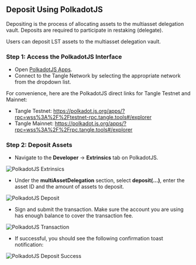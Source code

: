 ## Deposit Using PolkadotJS

Depositing is the process of allocating assets to the multiasset delegation vault. Deposits are required to participate in restaking (delegate).

Users can deposit LST assets to the multiasset delegation vault.

### Step 1: Access the PolkadotJS Interface

- Open [PolkadotJS Apps](https://polkadot.js.org/apps/).
- Connect to the Tangle Network by selecting the appropriate network from the dropdown list.

For convenience, here are the PolkadotJS direct links for Tangle Testnet and Mainnet:

- Tangle Testnet: https://polkadot.js.org/apps/?rpc=wss%3A%2F%2Ftestnet-rpc.tangle.tools#/explorer
- Tangle Mainnet: https://polkadot.js.org/apps/?rpc=wss%3A%2F%2Frpc.tangle.tools#/explorer

### Step 2: Deposit Assets

- Navigate to the **Developer** → **Extrinsics** tab on PolkadotJS.

![PolkadotJS Extrinsics](/images/extrinsic.png)

- Under the **multiAssetDelegation** section, select **deposit(...)**, enter the asset ID and the amount of assets to deposit.

![PolkadotJS Deposit](/images/restake/deposit/deposit.png)

- Sign and submit the transaction. Make sure the account you are using has enough balance to cover the transaction fee.

![PolkadotJS Transaction](/images/restake/deposit/depositsign.png)

- If successful, you should see the following confirmation toast notification:

![PolkadotJS Deposit Success](/images/restake/deposit/depositinblock.png)
